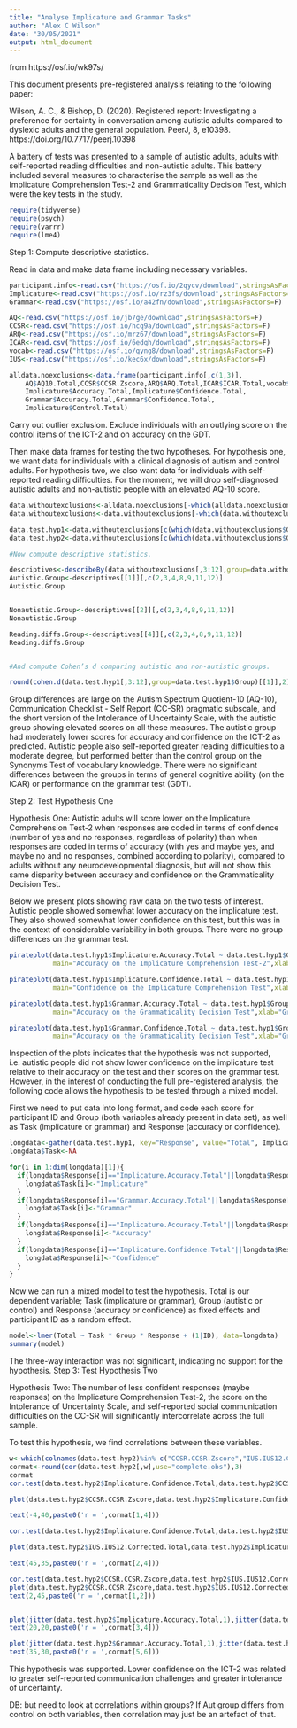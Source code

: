 ```yaml
---
title: "Analyse Implicature and Grammar Tasks"
author: "Alex C Wilson"
date: "30/05/2021"
output: html_document
---
```


from https://osf.io/wk97s/

This document presents pre-registered analysis relating to the following paper:

Wilson, A. C., & Bishop, D. (2020). Registered report: Investigating a preference for certainty in conversation among autistic adults compared to dyslexic adults and the general population. PeerJ, 8, e10398. https://doi.org/10.7717/peerj.10398

A battery of tests was presented to a sample of autistic adults, adults with self-reported reading difficulties and non-autistic adults. This battery included several measures to characterise the sample as well as the Implicature Comprehension Test-2 and Grammaticality Decision Test, which were the key tests in the study.

```r
require(tidyverse)
require(psych)
require(yarrr)
require(lme4)

```
Step 1: Compute descriptive statistics.

Read in data and make data frame including necessary variables.

```r
participant.info<-read.csv("https://osf.io/2qycv/download",stringsAsFactors=F)
Implicature<-read.csv("https://osf.io/rz3fs/download",stringsAsFactors=F)
Grammar<-read.csv("https://osf.io/a42fn/download",stringsAsFactors=F)

AQ<-read.csv("https://osf.io/jb7ge/download",stringsAsFactors=F)
CCSR<-read.csv("https://osf.io/hcq9a/download",stringsAsFactors=F)
ARQ<-read.csv("https://osf.io/mrz67/download",stringsAsFactors=F)
ICAR<-read.csv("https://osf.io/6edqh/download",stringsAsFactors=F)
vocab<-read.csv("https://osf.io/qyng8/download",stringsAsFactors=F)
IUS<-read.csv("https://osf.io/kec6x/download",stringsAsFactors=F)

alldata.noexclusions<-data.frame(participant.info[,c(1,3)],
    AQ$AQ10.Total,CCSR$CCSR.Zscore,ARQ$ARQ.Total,ICAR$ICAR.Total,vocab$Vocab.Total,IUS$IUS12.Corrected.Total,
    Implicature$Accuracy.Total,Implicature$Confidence.Total,
    Grammar$Accuracy.Total,Grammar$Confidence.Total,
    Implicature$Control.Total)
```
Carry out outlier exclusion. Exclude individuals with an outlying score on the control items of the ICT-2 and on accuracy on the GDT.

Then make data frames for testing the two hypotheses. For hypothesis one, we want data for individuals with a clinical diagnosis of autism and control adults. For hypothesis two, we also want data for individuals with self-reported reading difficulties. For the moment, we will drop self-diagnosed autistic adults and non-autistic people with an elevated AQ-10 score.

```r
data.withoutexclusions<-alldata.noexclusions[-which(alldata.noexclusions$Implicature.Control.Total<9.6),]
data.withoutexclusions<-data.withoutexclusions[-which(data.withoutexclusions$Grammar.Accuracy.Total<31),]

data.test.hyp1<-data.withoutexclusions[c(which(data.withoutexclusions$Group=="Clin.Diag.Aut"),which(data.withoutexclusions$Group=="Control")),]
data.test.hyp2<-data.withoutexclusions[c(which(data.withoutexclusions$Group=="Clin.Diag.Aut"),which(data.withoutexclusions$Group=="Control"),which(data.withoutexclusions$Group=="Reading.Diffs")),]

#Now compute descriptive statistics.

descriptives<-describeBy(data.withoutexclusions[,3:12],group=data.withoutexclusions$Group)
Autistic.Group<-descriptives[[1]][,c(2,3,4,8,9,11,12)]
Autistic.Group


Nonautistic.Group<-descriptives[[2]][,c(2,3,4,8,9,11,12)]
Nonautistic.Group

Reading.diffs.Group<-descriptives[[4]][,c(2,3,4,8,9,11,12)]
Reading.diffs.Group


#And compute Cohen’s d comparing autistic and non-autistic groups.

round(cohen.d(data.test.hyp1[,3:12],group=data.test.hyp1$Group)[[1]],2)

```

Group differences are large on the Autism Spectrum Quotient-10 (AQ-10), Communication Checklist - Self Report (CC-SR) pragmatic subscale, and the short version of the Intolerance of Uncertainty Scale, with the autistic group showing elevated scores on all these measures. The autistic group had moderately lower scores for accuracy and confidence on the ICT-2 as predicted. Autistic people also self-reported greater reading difficulties to a moderate degree, but performed better than the control group on the Synonyms Test of vocabulary knowledge. There were no significant differences between the groups in terms of general cognitive ability (on the ICAR) or performance on the grammar test (GDT).

Step 2: Test Hypothesis One

Hypothesis One: Autistic adults will score lower on the Implicature Comprehension Test-2 when responses are coded in terms of confidence (number of yes and no responses, regardless of polarity) than when responses are coded in terms of accuracy (with yes and maybe yes, and maybe no and no responses, combined according to polarity), compared to adults without any neurodevelopmental diagnosis, but will not show this same disparity between accuracy and confidence on the Grammaticality Decision Test.

Below we present plots showing raw data on the two tests of interest. Autistic people showed somewhat lower accuracy on the implicature test. They also showed somewhat lower confidence on this test, but this was in the context of considerable variability in both groups. There were no group differences on the grammar test.

```r
pirateplot(data.test.hyp1$Implicature.Accuracy.Total ~ data.test.hyp1$Group,data=data.test.hyp1,
           main="Accuracy on the Implicature Comprehension Test-2",xlab="Group",ylab="",pal="gray")

pirateplot(data.test.hyp1$Implicature.Confidence.Total ~ data.test.hyp1$Group,data=data.test.hyp1,
           main="Confidence on the Implicature Comprehension Test",xlab="Group",ylab="",pal="gray")

pirateplot(data.test.hyp1$Grammar.Accuracy.Total ~ data.test.hyp1$Group,data=data.test.hyp1,
           main="Accuracy on the Grammaticality Decision Test",xlab="Group",ylab="",pal="gray")

pirateplot(data.test.hyp1$Grammar.Confidence.Total ~ data.test.hyp1$Group,data=data.test.hyp1,
           main="Accuracy on the Grammaticality Decision Test",xlab="Group",ylab="",pal="gray")
```

Inspection of the plots indicates that the hypothesis was not supported, i.e. autistic people did not show lower confidence on the implicature test relative to their accuracy on the test and their scores on the grammar test. However, in the interest of conducting the full pre-registered analysis, the following code allows the hypothesis to be tested through a mixed model.

First we need to put data into long format, and code each score for participant ID and Group (both variables already present in data set), as well as Task (implicature or grammar) and Response (accuracy or confidence).

```r

longdata<-gather(data.test.hyp1, key="Response", value="Total", Implicature.Accuracy.Total:Grammar.Confidence.Total, factor_key=F)
longdata$Task<-NA

for(i in 1:dim(longdata)[1]){
  if(longdata$Response[i]=="Implicature.Accuracy.Total"||longdata$Response[i]=="Implicature.Confidence.Total"){
    longdata$Task[i]<-"Implicature"
  }
  if(longdata$Response[i]=="Grammar.Accuracy.Total"||longdata$Response[i]=="Grammar.Confidence.Total"){
    longdata$Task[i]<-"Grammar"
  }
  if(longdata$Response[i]=="Implicature.Accuracy.Total"||longdata$Response[i]=="Grammar.Accuracy.Total"){
    longdata$Response[i]<-"Accuracy"
  }
  if(longdata$Response[i]=="Implicature.Confidence.Total"||longdata$Response[i]=="Grammar.Confidence.Total"){
    longdata$Response[i]<-"Confidence"
  }
}
```
Now we can run a mixed model to test the hypothesis. Total is our dependent variable; Task (implicature or grammar), Group (autistic or control) and Response (accuracy or confidence) as fixed effects and participant ID as a random effect.
```r
model<-lmer(Total ~ Task * Group * Response + (1|ID), data=longdata)
summary(model)
```

The three-way interaction was not significant, indicating no support for the hypothesis.
Step 3: Test Hypothesis Two

Hypothesis Two: The number of less confident responses (maybe responses) on the Implicature Comprehension Test-2, the score on the Intolerance of Uncertainty Scale, and self-reported social communication difficulties on the CC-SR will significantly intercorrelate across the full sample.

To test this hypothesis, we find correlations between these variables.
```r
w<-which(colnames(data.test.hyp2)%in% c("CCSR.CCSR.Zscore","IUS.IUS12.Corrected.Total","Implicature.Accuracy.Total","Implicature.Confidence.Total","Grammar.Accuracy.Total","Grammar.Confidence.Total"))
cormat<-round(cor(data.test.hyp2[,w],use="complete.obs"),3)
cormat
cor.test(data.test.hyp2$Implicature.Confidence.Total,data.test.hyp2$CCSR.CCSR.Zscore)

plot(data.test.hyp2$CCSR.CCSR.Zscore,data.test.hyp2$Implicature.Confidence.Total,col=as.factor(data.test.hyp2$Group),pch=16,xlab='CC_SR pragmatic z-score',ylab='Implicature Confidence')

text(-4,40,paste0('r = ',cormat[1,4]))

cor.test(data.test.hyp2$Implicature.Confidence.Total,data.test.hyp2$IUS.IUS12.Corrected.Total)

plot(data.test.hyp2$IUS.IUS12.Corrected.Total,data.test.hyp2$Implicature.Confidence.Total,col=as.factor(data.test.hyp2$Group),pch=16,xlab='Intolerance of Uncertainty on IUS-12')

text(45,35,paste0('r = ',cormat[2,4]))

cor.test(data.test.hyp2$CCSR.CCSR.Zscore,data.test.hyp2$IUS.IUS12.Corrected.Total)
plot(data.test.hyp2$CCSR.CCSR.Zscore,data.test.hyp2$IUS.IUS12.Corrected.Total,col=as.factor(data.test.hyp2$Group),pch=16,xlab='CC_SR pragmatic z-score',ylab='Intolerance of uncertainty')
text(2,45,paste0('r = ',cormat[1,2]))


plot(jitter(data.test.hyp2$Implicature.Accuracy.Total,1),jitter(data.test.hyp2$Implicature.Confidence.Total,1),col=as.factor(data.test.hyp2$Group),pch=16,xlab='Implicature Accuracy',ylab='Implicature Confidence')
text(20,20,paste0('r = ',cormat[3,4]))

plot(jitter(data.test.hyp2$Grammar.Accuracy.Total,1),jitter(data.test.hyp2$Grammar.Confidence.Total,1),col=as.factor(data.test.hyp2$Group),pch=16,xlab='Implicature Accuracy',ylab='Implicature Confidence')
text(35,30,paste0('r = ',cormat[5,6]))
```
This hypothesis was supported. Lower confidence on the ICT-2 was related to greater self-reported communication challenges and greater intolerance of uncertainty.

DB: but need to look at correlations within groups? If Aut group differs from control on both variables, then correlation may just be an artefact of that.
